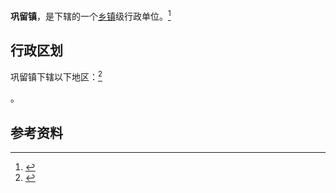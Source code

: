 {{中国乡级行政区|65/40/24/100/000}}

'''巩留镇'''，是{{PRC admin/fullname|65/40/24/100/000|3}}下辖的一个[[乡镇|乡镇]]级行政单位。<ref>{{PRC admin/ref sgc|{{PRC admin/parent|65/40/24/100/000}}}}</ref>

== 行政区划 ==

巩留镇下辖以下地区：<ref>{{PRC admin/ref sgc|65/40/24/100/000}}</ref>

{{PRC admin/children|65/40/24/100/000}}。

== 参考资料 ==

{{reflist}}

{{行政区划小作品}}
{{PRC admin/navcat|65/40/24/100/000}}